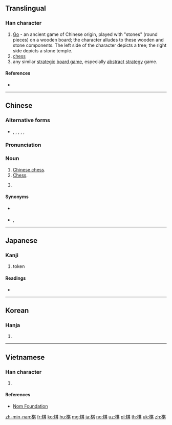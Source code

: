 ==Translingual==

===Han character===
{{Han char|rn=75|rad=木|as=08|sn=12|four=44981|canj=DTMC|ids=⿰木其}}

# [[go#Noun_2|Go]] - an ancient game of Chinese origin, played with "stones" (round pieces) on a wooden board; the character alludes to these wooden and stone components. The left side of the character depicts a tree; the right side depicts a stone temple.
# [[chess]]
# any similar [[strategic]] [[board game]], especially [[abstract]] [[strategy]] game.

====References====
* {{Han ref|kx=0532.030|dkj=14922|dj=0920.110|hdz=21224.040|uh=68CB|ud=26827|bh=B4D1|bd=46289}}

----

==Chinese==
{{zh-forms}}

===Alternative forms===
* {{zh-l|棊}}, {{l|zh|碁}}, {{zh-l|櫀}}, {{zh-l|檱}}, {{zh-l|䃆}}, {{zh-l|㯦}}

===Pronunciation===
{{zh-pron
|m=qí
|c=kei4
|h=
|mn=kî
|w=
|mc=y
|oc=y
|ma=
|cat=n
}}

===Noun===
{{zh-noun}}

# [[Chinese chess]].
# [[chess|Chess]].
# {{cx|by extension|lang=zh}} {{non-gloss definition|Any chess-like game or game requiring strategy.}}
#: {{zh-usex|圍棋|[[go]]}}

====Synonyms====
* {{sense|Chinese chess}} {{zh-l|象棋}}
* {{sense|chess}} {{zh-l|國際象棋}}, {{zh-l|西洋棋}}

{{zh-cat|Chess}}

----

==Japanese==

===Kanji===
{{ja-kanji|grade=c|rs=木08}}

# token

====Readings====
* {{ja-readings|goon=[[ぎ]] (gi) {{non-joyo-reading}}, [[ご]] (go) {{non-joyo-reading}}|kanon=[[き]] (ki)|kun=}}

----

==Korean==

===Hanja===
{{ko-hanja|hangeul=기|eumhun=|rv=gi|mr=ki|y=ki}}

# {{defn|lang=ko|sort=木08}}

----

==Vietnamese==

===Han character===
{{vi-hantu|[[cời]], [[cờ]], [[cơi]], [[kè]], [[kì]], [[kỳ]]|rs=木08}}

# {{defn|lang=vi|sort=木08}}

====References====
* [http://nomfoundation.org/common/nom_details.php?codepoint=68cb Nom Foundation]

[[zh-min-nan:棋]]
[[fr:棋]]
[[ko:棋]]
[[hu:棋]]
[[mg:棋]]
[[ja:棋]]
[[no:棋]]
[[uz:棋]]
[[pl:棋]]
[[th:棋]]
[[uk:棋]]
[[zh:棋]]